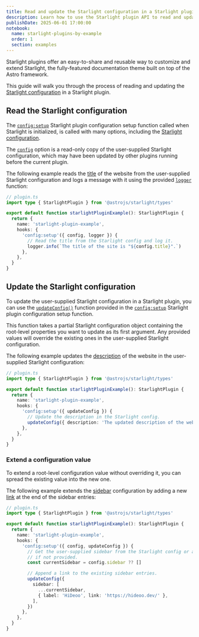 ```yaml
---
title: Read and update the Starlight configuration in a Starlight plugin
description: Learn how to use the Starlight plugin API to read and update the Starlight configuration.
publishDate: 2025-06-01 17:00:00
notebook:
  name: starlight-plugins-by-example
  order: 1
  section: examples
---
```


Starlight plugins offer an easy-to-share and reusable way to customize and extend Starlight, the fully-featured documentation theme built on top of the Astro framework.

This guide will walk you through the process of reading and updating the [Starlight configuration](https://starlight.astro.build/reference/configuration/) in a Starlight plugin.


<Prerequisites />

## Read the Starlight configuration

The [`config:setup`](https://starlight.astro.build/reference/plugins/#configsetup) Starlight plugin configuration setup function called when Starlight is initialized, is called with many options, including the [Starlight configuration](https://starlight.astro.build/reference/configuration/).

The [`config`](https://starlight.astro.build/reference/plugins/#config) option is a read-only copy of the user-supplied Starlight configuration, which may have been updated by other plugins running before the current plugin.

The following example reads the [title](https://starlight.astro.build/reference/configuration/#title-required) of the website from the user-supplied Starlight configuration and logs a message with it using the provided [`logger`](https://starlight.astro.build/reference/plugins/#logger) function:

```ts /(config),/ {10}
// plugin.ts
import type { StarlightPlugin } from '@astrojs/starlight/types'

export default function starlightPluginExample(): StarlightPlugin {
  return {
    name: 'starlight-plugin-example',
    hooks: {
      'config:setup'({ config, logger }) {
        // Read the title from the Starlight config and log it.
        logger.info(`The title of the site is "${config.title}".`)
      },
    },
  }
}
```

## Update the Starlight configuration

To update the user-supplied Starlight configuration in a Starlight plugin, you can use the [`updateConfig()`](https://starlight.astro.build/reference/plugins/#updateconfig) function provided in the [`config:setup`](https://starlight.astro.build/reference/plugins/#configsetup) Starlight plugin configuration setup function.

This function takes a partial Starlight configuration object containing the root-level properties you want to update as its first argument.
Any provided values will override the existing ones in the user-supplied Starlight configuration.

The following example updates the [description](https://starlight.astro.build/reference/configuration/#description) of the website in the user-supplied Starlight configuration:

```ts / (updateConfig) / {10}
// plugin.ts
import type { StarlightPlugin } from '@astrojs/starlight/types'

export default function starlightPluginExample(): StarlightPlugin {
  return {
    name: 'starlight-plugin-example',
    hooks: {
      'config:setup'({ updateConfig }) {
        // Update the description in the Starlight config.
        updateConfig({ description: 'The updated description of the website.' })
      },
    },
  }
}
```

### Extend a configuration value

To extend a root-level configuration value without overriding it, you can spread the existing value into the new one.

The following example extends the [sidebar](https://starlight.astro.build/reference/configuration/#sidebar) configuration by adding a new [link](https://starlight.astro.build/guides/sidebar/#other-links) at the end of the sidebar entries:

```ts / (updateConfig) / {11,14-19}
// plugin.ts
import type { StarlightPlugin } from '@astrojs/starlight/types'

export default function starlightPluginExample(): StarlightPlugin {
  return {
    name: 'starlight-plugin-example',
    hooks: {
      'config:setup'({ config, updateConfig }) {
        // Get the user-supplied sidebar from the Starlight config or an empty array
        // if not provided.
        const currentSidebar = config.sidebar ?? []

        // Append a link to the existing sidebar entries.
        updateConfig({
          sidebar: [
            ...currentSidebar,
            { label: 'HiDeoo', link: 'https://hideoo.dev/' },
          ],
        })
      },
    },
  }
}
```


<Outro />
